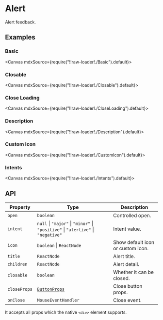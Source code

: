 
<Meta title="Feedbacks/Alert" />

# Alert

Alert feedback.

## Examples

### Basic

<Canvas mdxSource={require("!!raw-loader!./Basic").default}>
  <Story id="examples-alert--basic" />
</Canvas>

### Closable

<Canvas mdxSource={require("!!raw-loader!./Closable").default}>
  <Story id="examples-alert--closable" />
</Canvas>

### Close Loading

<Canvas mdxSource={require("!!raw-loader!./CloseLoading").default}>
  <Story id="examples-alert--close-loading" />
</Canvas>

### Description

<Canvas mdxSource={require("!!raw-loader!./Description").default}>
  <Story id="examples-alert--description" />
</Canvas>

### Custom Icon

<Canvas mdxSource={require("!!raw-loader!./CustomIcon").default}>
  <Story id="examples-alert--custom-icon" />
</Canvas>

### Intents

<Canvas mdxSource={require("!!raw-loader!./Intents").default}>
  <Story id="examples-alert--intents" />
</Canvas>

## API

| Property     | Type                                                                             | Description                       |
| ------------ | -------------------------------------------------------------------------------- | --------------------------------- |
| `open`       | `boolean`                                                                        | Controlled open.                  |
| `intent`     | `null` \| `"major"` \| `"minor"` \| `"positive"` \| `"alertive"` \| `"negative"` | Intent value.                     |
| `icon`       | `boolean` \| `ReactNode`                                                         | Show default icon or custom icon. |
| `title`      | `ReactNode`                                                                      | Alert title.                      |
| `children`   | `ReactNode`                                                                      | Alert detail.                     |
| `closable`   | `boolean`                                                                        | Whether it can be closed.         |
| `closeProps` | [`ButtonProps`](?path=/story/generics-button--page#api)                          | Close button props.               |
| `onClose`    | `MouseEventHandler`                                                              | Close event.                      |

It accepts all props which the native `<div>` element supports.
